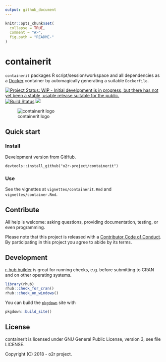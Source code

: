 ```yaml
---
output: github_document
---
```

<!-- README.md is generated from README.Rmd. Please edit that file -->

```r
knitr::opts_chunk$set(
  collapse = TRUE,
  comment = "#>",
  fig.path = "README-"
)
```

# containerit

`containerit` packages R script/session/workspace and all dependencies as a [Docker](http://docker.com/) container by automagically generating a suitable `Dockerfile`.

[![Project Status: WIP - Initial development is in progress, but there has not yet been a stable, usable release suitable for the public.](http://www.repostatus.org/badges/latest/wip.svg)](http://www.repostatus.org/#wip)
[![Build Status](https://travis-ci.org/o2r-project/containerit.svg?branch=master)](https://travis-ci.org/o2r-project/containerit)
[![](http://www.r-pkg.org/badges/version/containerit)](http://www.r-pkg.org/pkg/containerit)

![containerit logo](inst/logo.png)

## Quick start

### Install

Development version from GitHub.

```
devtools::install_github("o2r-project/containerit")
```

### Use

See the vignettes at `vignettes/containerit.Rmd` and `vignettes/container.Rmd`.

## Contribute

All help is welcome: asking questions, providing documentation, testing, or even programming.

Please note that this project is released with a [Contributor Code of Conduct](CONDUCT.md).
By participating in this project you agree to abide by its terms.

## Development

[r-hub builder](https://builder.r-hub.io/) is great for running checks, e.g. before submitting to CRAN and on other operating systems.

```r
library(rhub)
rhub::check_for_cran()
rhub::check_on_windows()
```

You can build the [`pkgdown`]() site with

```r
pkgdown::build_site()
```

## License

containerit is licensed under GNU General Public License, version 3, see file LICENSE.

Copyright (C) 2018 - o2r project.
